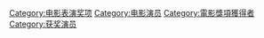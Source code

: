 
[[Category:电影表演奖项|Category:电影表演奖项]]
[[Category:电影演员|Category:电影演员]]
[[Category:電影獎項獲得者|Category:電影獎項獲得者]]
[[Category:获奖演员|Category:获奖演员]]